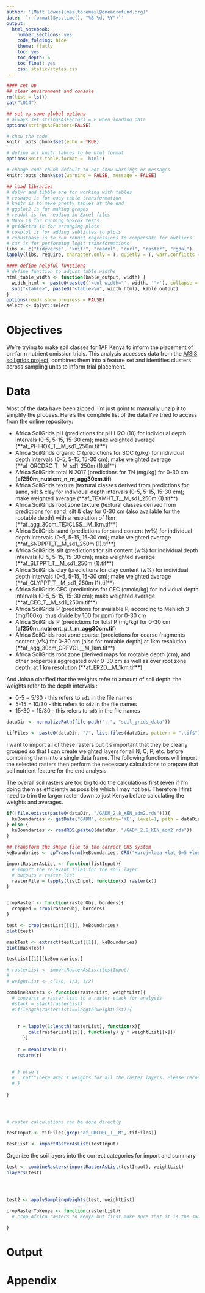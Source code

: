 ```yaml
---
author: '[Matt Lowes](mailto:email@oneacrefund.org)'
date: '`r format(Sys.time(), "%B %d, %Y")`'
output:
  html_notebook:
    number_sections: yes
    code_folding: hide
    theme: flatly
    toc: yes
    toc_depth: 6
    toc_float: yes
    css: static/styles.css
---
```

<title>Title</title>
```r
#### set up
## clear environment and console
rm(list = ls())
cat("\014")

## set up some global options
# always set stringsAsFactors = F when loading data
options(stringsAsFactors=FALSE)

# show the code
knitr::opts_chunk$set(echo = TRUE)

# define all knitr tables to be html format
options(knitr.table.format = 'html')

# change code chunk default to not show warnings or messages
knitr::opts_chunk$set(warning = FALSE, message = FALSE)

## load libraries
# dplyr and tibble are for working with tables
# reshape is for easy table transformation
# knitr is to make pretty tables at the end
# ggplot2 is for making graphs
# readxl is for reading in Excel files
# MASS is for running boxcox tests
# gridExtra is for arranging plots
# cowplot is for adding subtitles to plots
# robustbase is to run robust regressions to compensate for outliers
# car is for performing logit transformations
libs <- c("tidyverse", "knitr", "readxl", "curl", "raster", "rgdal")
lapply(libs, require, character.only = T, quietly = T, warn.conflicts = F)

#### define helpful functions
# define function to adjust table widths
html_table_width <- function(kable_output, width) {
  width_html <- paste0(paste0('<col width="', width, '">'), collapse = "\n")
  sub("<table>", paste0("<table>\n", width_html), kable_output)
}
options(readr.show_progress = FALSE)
select <- dplyr::select
```

# Objectives

We're trying to make soil classes for 1AF Kenya to inform the placement of on-farm nutrient omission trials. This analysis accesses data from the [AfSIS soil grids project](http://data.isric.org/geonetwork/srv/eng/catalog.search#/home), combines them into a feature set and identifies clusters across sampling units to inform trial placement. 

# Data

Most of the data have been zipped. I'm just goint to manually unzip it to simplify the process. Here's the complete list of the data I've tried to access from the online repository:

* Africa SoilGrids pH (predictions for pH H2O (10) for individual depth intervals (0-5, 5-15, 15-30 cm); make weighted average (**af_PHIHOX_T__M_sd1_250m.tif**)
* Africa SoilGrids organic C (predictions for SOC (g/kg) for individual depth intervals (0-5, 5-15, 15-30 cm); make weighted average (**af_ORCDRC_T__M_sd1_250m (1).tif**)
* Africa SoilGrids total N 2017 (predictions for TN (mg/kg) for 0-30 cm (**af250m_nutrient_n_m_agg30cm.tif**)
* Africa SoilGrids texture (textural classes derived from predictions for sand, silt & clay for individual depth intervals (0-5, 5-15, 15-30 cm); make weighted average (**af_TEXMHT_T__M_sd1_250m (1).tif**)
* Africa SoilGrids root zone texture (textural classes derived from predictions for sand, silt & clay for 0-30 cm (also available for the rootable depth) with a resolution of 1km (**af_agg_30cm_TEXCLSS__M_1km.tif**)
* Africa SoilGrids sand (predictions for sand content (w%) for individual depth intervals (0-5, 5-15, 15-30 cm); make weighted average (**af_SNDPPT_T__M_sd1_250m (1).tif**)
* Africa SoilGrids silt (predictions for silt content (w%) for individual depth intervals (0-5, 5-15, 15-30 cm); make weighted average (**af_SLTPPT_T__M_sd1_250m (1).tif**)
* Africa SoilGrids clay (predictions for clay content (w%) for individual depth intervals (0-5, 5-15, 15-30 cm); make weighted average (**af_CLYPPT_T__M_sd1_250m (1).tif**)
* Africa SoilGrids CEC (predictions for CEC (cmolc/kg) for individual depth intervals (0-5, 5-15, 15-30 cm); make weighted average (**af_CEC_T__M_sd1_250m.tif**)
* Africa SoilGrids P (predictions for available P, according to Mehlich 3 (mg/100kg; thus divide by 100 for ppm) for 0-30 cm 
* Africa SoilGrids P (predictions for total P (mg/kg) for 0-30 cm (**af250m_nutrient_p_t_m_agg30cm.tif**)
* Africa SoilGrids root zone coarse (predictions for coarse fragments content (v%) for 0-30 cm (also for rootable depth) at 1km resolution (**af_agg_30cm_CRFVOL__M_1km.tif**)
* Africa SoilGrids root zone (derived maps for rootable depth (cm), and other properties aggregated over 0-30 cm as well as over root zone depth, at 1 km resolution (**af_ERZD__M_1km.tif**)

And Johan clarified that the weights refer to amount of soil depth:
the weights refer to the depth intervals :

* 0-5 = 5/30 - this refers to `sd1` in the file names
* 5-15 = 10/30 - this refers to `sd2` in the file names
* 15-30 = 15/30 - this refers to `sd3` in the file names

```r
dataDir <- normalizePath(file.path("..", "soil_grids_data"))

tifFiles <- paste0(dataDir, "/", list.files(dataDir, pattern = ".tif$"))

```

I want to import all of these rasters but it's important that they be clearly grouped so that I can create weighted layers for all N, C, P, etc. before combining them into a single data frame. The following functions will import the selected rasters then perform the necessary calculations to prepare that soil nutrient feature for the end analysis.

The overall soil rasters are too big to do the calculations first (even if I'm doing them as efficiently as possible which I may not be). Therefore I first need to trim the larger raster down to just Kenya before calculating the weights and averages.

```r
if(!file.exists(paste0(dataDir, "/GADM_2.8_KEN_adm2.rds"))){
  keBoundaries <- getData("GADM", country='KE', level=1, path = dataDir) 
} else {
  keBoundaries <- readRDS(paste0(dataDir, "/GADM_2.8_KEN_adm2.rds"))
}

## transform the shape file to the correct CRS system
keBoundaries <- spTransform(keBoundaries, CRS("+proj=laea +lat_0=5 +lon_0=20 +x_0=0 +y_0=0 +datum=WGS84 +units=m +no_defs +ellps=WGS84 +towgs84=0,0,0"))

importRasterAsList <- function(listInput){
  # import the relevant files for the soil layer
  # outputs a raster list
  rasterFile = lapply(listInput, function(x) raster(x))
}


cropRaster <- function(rasterObj, borders){
  cropped = crop(rasterObj, borders)
}

test <- crop(testList[[1]], keBoundaries)
plot(test)

maskTest <- extract(testList[[1]], keBoundaries)
plot(maskTest)

testList[[1]][keBoundaries,]

# rasterList <- importRasterAsList(testInput)
# 
# weightList <- c(1/6, 1/3, 1/2)

combineRasters <- function(rasterList, weightList){
  # converts a raster list to a raster stack for analysis
  #stack = stack(rasterList)
  #if(length(rasterList)==length(weightList)){
    
    
    r = lapply(1:length(rasterList), function(x){
        calc(rasterList[[x]], function(y) y * weightList[[x]])
      })
    
    r = mean(stack(r))
    return(r)
    
    
  # } else {
  #   cat("There aren't weights for all the raster layers. Please reconcile the weights")
  # }
  
}




# raster calculations can be done directly

testInput <- tifFiles[grep("af_ORCDRC_T__M", tifFiles)]

testList <- importRasterAsList(testInput)
```

Organize the soil layers into the correct categories for import and summary

```r
test <- combineRasters(importRasterAsList(testInput), weightList)
nlayers(test)




test2 <- applySamplingWeights(test, weightList)
```

```r
cropRasterToKenya <- function(rasterList){
  # crop Africa rasters to Kenya but first make sure that it is the same coordinate system
  
}

```



# Output

# Appendix
